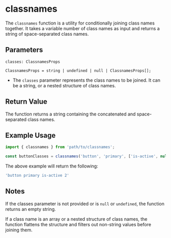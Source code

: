
<Meta title="utilities/classnames" />

# classnames

The `classnames` function is a utility for conditionally joining class names together. It takes a variable number of class names as input and returns a string of space-separated class names.

## Parameters

`classes: ClassnamesProps`

`ClassnamesProps = string | undefined | null | ClassnamesProps[];`

- The `classes` parameter represents the class names to be joined. It can be a string, or a nested structure of class names.

## Return Value

The function returns a string containing the concatenated and space-separated class names.

## Example Usage

```typescript
import { classnames } from 'path/to/classnames';

const buttonClasses = classnames('button', 'primary', ['is-active', null, undefined], 1, "2");
```

The above example will return the following:

```typescript
'button primary is-active 2'
```

## Notes

If the classes parameter is not provided or is `null` or `undefined`, the function returns an empty string.

If a class name is an array or a nested structure of class names, the function flattens the structure and filters out non-string values before joining them.